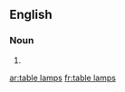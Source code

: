 ==English==

===Noun===
{{head|en|plural}}

# {{plural of|table lamp|lang=en}}

[[ar:table lamps]]
[[fr:table lamps]]